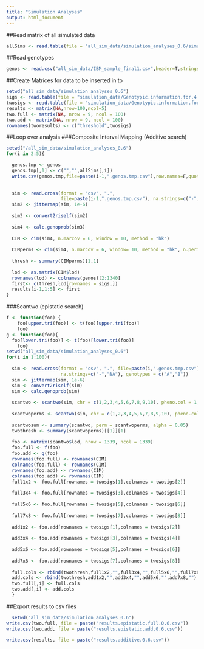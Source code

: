 ```yaml
---
title: "Simulation Analyses"
output: html_document
---
```


##Read matrix of all simulated data
```r
allSims <- read.table(file = "all_sim_data/simulation_analyses_0.6/simulation_data/Simulated.Data.100.Reps.Herit.0.6.txt",header=T,stringsAsFactors=F)
```

##Read genotypes
```r
genos <- read.csv("all_sim_data/IBM_sample_final1.csv",header=T,stringsAsFactors=F,na.strings=c("-","NA"))
```

##Create Matrices for data to be inserted in to
```r
setwd("all_sim_data/simulation_analyses_0.6")
sigs <- read.table(file = "simulation_data/Genotypic.information.for.4.Additive.QTN.txt",stringsAsFactors=F,header=T)[,1]
twosigs <- read.table(file = "simulation_data/Genotypic.information.for.4.Epistatic.QTN.txt",stringsAsFactors=F,header=T)[,1]
results <- matrix(NA,nrow=100,ncol=5)
two.full <- matrix(NA, nrow = 9, ncol = 100)
two.add <- matrix(NA, nrow = 9, ncol = 100)
rownames(tworesults) <- c("threshold",twosigs)
```
##Loop over analysis
###Composite Interval Mapping (Additive search)
```r
setwd("/all_sim_data/simulation_analyses_0.6")
for(i in 2:5){

  genos.tmp <- genos
  genos.tmp[,1] <- c("","",allSims[,i])
  write.csv(genos.tmp,file=paste(i-1,".genos.tmp.csv"),row.names=F,quote=F)
  
  
  sim <- read.cross(format = "csv", ".", 
                    file=paste(i-1,".genos.tmp.csv"), na.strings=c("-","NA"), genotypes = c("A","B"))
  sim2 <- jittermap(sim, 1e-6)
  
  sim3 <- convert2riself(sim2)
  
  sim4 <- calc.genoprob(sim3)
  
  CIM <- cim(sim4, n.marcov = 6, window = 10, method = "hk")
  
  CIMperms <- cim(sim4, n.marcov = 6, window= 10, method = "hk", n.perm = 100)
  
  thresh <- summary(CIMperms)[1,1]
  
  lod <- as.matrix(CIM$lod)
  rownames(lod) <- colnames(genos)[2:1340]
  first<- c(thresh,lod[rownames = sigs,])
  results[i-1,1:5] <- first
}
```

###Scantwo (epistatic search)
```r
f <- function(foo) {
    foo[upper.tri(foo)] <- t(foo)[upper.tri(foo)]
    foo}
g <- function(foo){
  foo[lower.tri(foo)] <- t(foo)[lower.tri(foo)]
    foo}
setwd("all_sim_data/simulation_analyses_0.6")
for(i in 1:100){
  
  sim <- read.cross(format = "csv", ".", file=paste(i,".genos.tmp.csv"),
                    na.strings=c("-","NA"), genotypes = c("A","B"))
  sim <- jittermap(sim, 1e-6)
  sim <- convert2riself(sim)
  sim <- calc.genoprob(sim)
  
  scantwo <- scantwo(sim, chr = c(1,2,3,4,5,6,7,8,9,10), pheno.col = 1, model = "normal", method = "hk", addcovar = NULL, intcovar = NULL, weights = NULL, use = "all.obs")
  
  scantwoperms <- scantwo(sim, chr = c(1,2,3,4,5,6,7,8,9,10), pheno.col = 1, model = "normal", method = "hk", addcovar = NULL, intcovar = NULL, weights = NULL, use = "all.obs", n.perm = 1)
  
  scantwosum <- summary(scantwo, perm = scantwoperms, alpha = 0.05)
  twothresh <- summary(scantwoperms)[[1]][1]
  
  foo <- matrix(scantwo$lod, nrow = 1339, ncol = 1339)
  foo.full <- f(foo)
  foo.add <- g(foo)
  rownames(foo.full) <- rownames(CIM)
  colnames(foo.full) <- rownames(CIM)
  rownames(foo.add) <- rownames(CIM)
  colnames(foo.add) <- rownames(CIM)
  full1x2 <- foo.full[rownames = twosigs[1],colnames = twosigs[2]]
  
  full3x4 <- foo.full[rownames = twosigs[3],colnames = twosigs[4]]
  
  full5x6 <- foo.full[rownames = twosigs[5],colnames = twosigs[6]]
  
  full7x8 <- foo.full[rownames = twosigs[7],colnames = twosigs[8]]
  
  add1x2 <- foo.add[rownames = twosigs[1],colnames = twosigs[2]]
  
  add3x4 <- foo.add[rownames = twosigs[3],colnames = twosigs[4]]
  
  add5x6 <- foo.add[rownames = twosigs[5],colnames = twosigs[6]]
  
  add7x8 <- foo.add[rownames = twosigs[7],colnames = twosigs[8]]
  
  full.cols <- rbind(twothresh,full1x2,"",full3x4,"",full5x6,"",full7x8,"") 
  add.cols <- rbind(twothresh,add1x2,"",add3x4,"",add5x6,"",add7x8,"")
  two.full[,i] <- full.cols
  two.add[,i] <- add.cols
  }
```

##Export results to csv files
```r
  setwd("all_sim_data/simulation_analyses_0.6")
write.csv(two.full, file = paste("results.epistatic.full.0.6.csv"))
write.csv(two.add, file = paste("results.epistatic.add.0.6.csv"))

write.csv(results, file = paste("results.additive.0.6.csv"))
```
